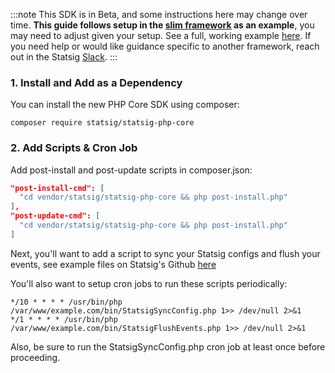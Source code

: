 :::note
This SDK is in Beta, and some instructions here may change over time. **This guide follows setup in the [slim framework](https://www.slimframework.com/) as an example**, you may need to adjust given your setup. See a full, working example [here](https://github.com/daniel-statsig/statsig-php-core-slim-example). If you need help or would like guidance specific to another framework, reach out in the Statsig [Slack](https://statsig.com/slack).
:::

### 1. Install and Add as a Dependency
You can install the new PHP Core SDK using composer:

```shell
composer require statsig/statsig-php-core
```

### 2. Add Scripts & Cron Job

Add post-install and post-update scripts in composer.json: 

```json
"post-install-cmd": [
  "cd vendor/statsig/statsig-php-core && php post-install.php"
],
"post-update-cmd": [
  "cd vendor/statsig/statsig-php-core && php post-install.php"
]
```

Next, you'll want to add a script to sync your Statsig configs and flush your events, see example files on Statsig's Github [here](https://github.com/daniel-statsig/statsig-php-core-slim-example/tree/main/bin)

You'll also want to setup cron jobs to run these scripts periodically:

```shell
*/10 * * * * /usr/bin/php /var/www/example.com/bin/StatsigSyncConfig.php 1>> /dev/null 2>&1
*/1 * * * * /usr/bin/php /var/www/example.com/bin/StatsigFlushEvents.php 1>> /dev/null 2>&1
```

Also, be sure to run the StatsigSyncConfig.php cron job at least once before proceeding. 